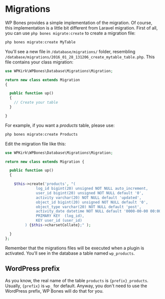 
# Migrations

WP Bones provides a simple implementation of the migration. Of course, this implementation is a little bit different from Laravel migration. First of all, you can use `php bones migrate:create` to create a migration file:

```sh copy
php bones migrate:create MyTable
```

You'll see a new file in `/database/migrations/` folder, resembling `/database/migrations/2016_01_28_131206_create_mytable_table.php`. This file contains your class migration:

```php copy
use WPKirk\WPBones\Database\Migrations\Migration;

return new class extends Migration
{

  public function up()
  {
    // Create your table
  }

}
```

For example, if you want a _products_ table, please use:

```sh copy
php bones migrate:create Products
```

Edit the migration file like this:

```php copy
use WPKirk\WPBones\Database\Migrations\Migration;

return new class extends Migration {

  public function up()
  {

    $this->create('products', "(
              log_id bigint(20) unsigned NOT NULL auto_increment,
              user_id bigint(20) unsigned NOT NULL default '0',
              activity varchar(20) NOT NULL default 'updated',
              object_id bigint(20) unsigned NOT NULL default '0',
              object_type varchar(20) NOT NULL default 'post',
              activity_date datetime NOT NULL default '0000-00-00 00:00:00',
              PRIMARY KEY  (log_id),
              KEY user_id (user_id)
         ) {$this->charsetCollate};" );

  }
};
```

Remember that the migrations files will be executed when a plugin is activated. You'll see in the database a table named `wp_products`.

## WordPress prefix

As you know, the real name of the table `products` is `{prefix}_products`. Usually, `{prefix}` is `wp_` for default. Anyway, you don't need to use the WordPress prefix, WP Bones will do that for you.
